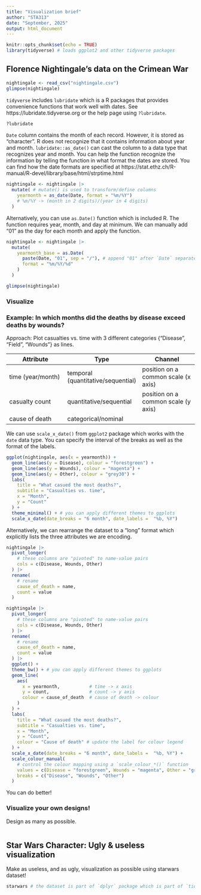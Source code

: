 ```yaml
---
title: "Visualization brief"
author: "STA313"
date: "September, 2025"
output: html_document
---
```


```r
knitr::opts_chunk$set(echo = TRUE)
library(tidyverse) # loads ggplot2 and other tidyverse packages
```

## Florence Nightingale's data on the Crimean War 

```r
nightingale <- read_csv("nightingale.csv")
glimpse(nightingale)
```

`tidyverse` includes `lubridate` which is a R packages that provides convenience 
functions that work well with dates. See https://lubridate.tidyverse.org or the
help page using `?lubridate`.

```r
?lubridate
```

`Date` column contains the month of each record. However, it is stored 
as "character". R does not recognize that it contains information about 
year and month. `lubridate::as_date()` can cast the column to a data type that 
recognizes year and month. You can help the function recognize the information 
by telling the function in what format the dates are stored. You can find how
the date formats are specified at https://stat.ethz.ch/R-manual/R-devel/library/base/html/strptime.html

```r
nightingale <- nightingale |>
  mutate( # mutate() is used to transform/define columns
    yearmonth = as_date(Date, format = "%m/%Y") 
    # %m/%Y -> (month in 2 digits)/(year in 4 digits)
  )
```

Alternatively, you can use `as.Date()` function which is included R. The function
requires year, month, and day at minimum. We can manually add "01" as the day
for each month and apply the function. 

```r
nightingale <- nightingale |>
  mutate(
    yearmonth_base = as.Date(
      paste(Date, "01", sep = "/"), # append "01" after `Date` separated by "/"
      format = "%m/%Y/%d"
    )
  )
```

```r
glimpse(nightingale)
```

### Visualize 

### Example: In which months did the deaths by disease exceed deaths by wounds?

Approach: Plot casualties vs. time with 3 different categories 
{"Disease", "Field", "Wounds"} as lines.

Attribute | Type | Channel
----|----|----
time (year/month) | temporal (quantitative/sequential) | position on a common scale (x axis)
casualty count | quantitative/sequential  | position on a common scale (y axis)
cause of death | categorical/nominal

We can use `scale_x_date()` from `ggplot2` package which works with the `date`
data type. You can specify the interval of the breaks as well as the format of 
the labels.

```r
ggplot(nightingale, aes(x = yearmonth)) + 
  geom_line(aes(y = Disease), colour = "forestgreen") +
  geom_line(aes(y = Wounds), colour = "magenta") +
  geom_line(aes(y = Other), colour = "grey30") +
  labs(
    title = "What casued the most deaths?",
    subtitle = "Casualties vs. time",
    x = "Month",
    y = "Count"
  ) +
  theme_minimal() + # you can apply different themes to ggplots
  scale_x_date(date_breaks = "6 month", date_labels =  "%b, %Y")
```

Alternatively, we can rearrange the dataset to a "long" format which explicitly 
lists the three attributes we are encoding.

```r
nightingale |>
  pivot_longer(
    # these columns are "pivoted" to name-value pairs
    cols = c(Disease, Wounds, Other)
  ) |>
  rename(
    # rename
    cause_of_death = name,
    count = value
  )
```

```r
nightingale |>
  pivot_longer(
    # these columns are "pivoted" to name-value pairs
    cols = c(Disease, Wounds, Other)
  ) |>
  rename(
    # rename
    cause_of_death = name,
    count = value
  ) |>
  ggplot() +
  theme_bw() + # you can apply different themes to ggplots
  geom_line(
    aes(
      x = yearmonth,           # time -> x axis
      y = count,               # count -> y axis
      colour = cause_of_death  # cause of death -> colour
    )
  ) +
  labs(
    title = "What casued the most deaths?",
    subtitle = "Casualties vs. time",
    x = "Month",
    y = "Count",
    colour = "Cause of death" # update the label for colour legend
  ) +
  scale_x_date(date_breaks = "6 month", date_labels =  "%b, %Y") +
  scale_colour_manual(
    # control the colour mapping using a `scale_colour_*()` function
    values = c(Disease = "forestgreen", Wounds = "magenta", Other = "grey30"),
    breaks = c("Disease", "Wounds", "Other")
  )
```

You can do better!

### Visualize your own designs! 

Design as many as possible.

```r
```

## Star Wars Character: Ugly & useless visualization 

Make as useless, and as ugly, visualization as possible using starwars dataset!

```r
starwars # the dataset is part of `dplyr` package which is part of `tidyverse`
```


